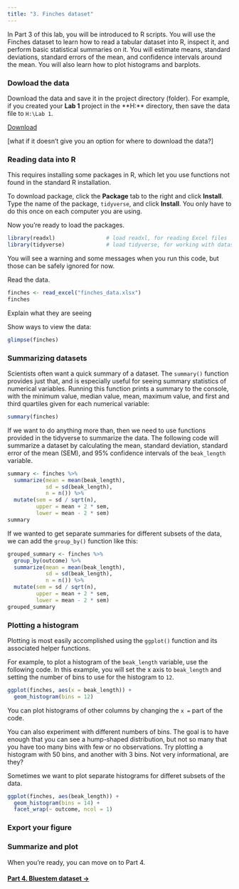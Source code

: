 ```yaml
---
title: "3. Finches dataset"
---
```


In Part 3 of this lab, you will be introduced to R scripts. You will use the Finches dataset to learn how to read a tabular dataset into R, inspect it, and perform basic statistical summaries on it. You will estimate means, standard deviations, standard errors of the mean, and confidence intervals around the mean. You will also learn how to plot histograms and barplots.

### Dowload the data

Download the data and save it in the project directory (folder). For example, if you created your **Lab 1** project in the **H:\** directory, then save the data file to `H:\Lab 1`.

<a href="finches_data.xlsx" class="btn btn-default">Download</a>

[what if it doesn't give you an option for where to download the data?]

### Reading data into R

This requires installing some packages in R, which let you use functions not found in the standard R installation.

To download package, click the **Package** tab to the right and click **Install**. Type the name of the package, `tidyverse`, and click **Install**. You only have to do this once on each computer you are using.

Now you're ready to load the packages.

```r
library(readxl)                # load readxl, for reading Excel files
library(tidyverse)             # load tidyverse, for working with datasets
```

You will see a warning and some messages when you run this code, but those can be safely ignored for now. 

Read the data.

```r
finches <- read_excel("finches_data.xlsx")
finches
```

Explain what they are seeing

Show ways to view the data:

```r
glimpse(finches)
```

### Summarizing datasets

Scientists often want a quick summary of a dataset. The `summary()` function provides just that, and is especially useful for seeing summary statistics of numerical variables. Running this function prints a summary to the console, with the minimum value, median value, mean, maximum value, and first and third quartiles given for each numerical variable:

```r
summary(finches)
```

If we want to do anything more than, then we need to use functions provided in the tidyverse to summarize the data. The following code will summarize a dataset by calculating the mean, standard deviation, standard error of the mean (SEM), and 95% confidence intervals of the `beak_length` variable.

```r
summary <- finches %>% 
  summarize(mean = mean(beak_length),
            sd = sd(beak_length),
            n = n()) %>% 
  mutate(sem = sd / sqrt(n),
         upper = mean + 2 * sem,
         lower = mean - 2 * sem)
summary
```

If we wanted to get separate summaries for different subsets of the data, we can add the `group_by()` function like this:

```r
grouped_summary <- finches %>% 
  group_by(outcome) %>% 
  summarize(mean = mean(beak_length),
            sd = sd(beak_length),
            n = n()) %>% 
  mutate(sem = sd / sqrt(n),
         upper = mean + 2 * sem,
         lower = mean - 2 * sem)
grouped_summary
```

### Plotting a histogram

Plotting is most easily accomplished using the `ggplot()` function and its associated helper functions.

For example, to plot a histogram of the `beak_length` variable, use the following code. In this example, you will set the x axis to `beak_length` and setting the number of bins to use for the histogram to `12`.

```r
ggplot(finches, aes(x = beak_length)) +
  geom_histogram(bins = 12)
```
You can plot histograms of other columns by changing the `x = ` part of the code. 

You can also experiment with different numbers of bins. The goal is to have enough that you can see a hump-shaped distribution, but not so many that you have too many bins with few or no observations. Try plotting a histogram with 50 bins, and another with 3 bins. Not very informational, are they?

Sometimes we want to plot separate histograms for differet subsets of the data.

```r
ggplot(finches, aes(beak_length)) +
  geom_histogram(bins = 14) +
  facet_wrap(~ outcome, ncol = 1)
```

### Export your figure

### Summarize and plot


When you're ready, you can move on to Part 4.

#### [Part 4. Bluestem dataset  &rarr;](lab1_bluestem.html)